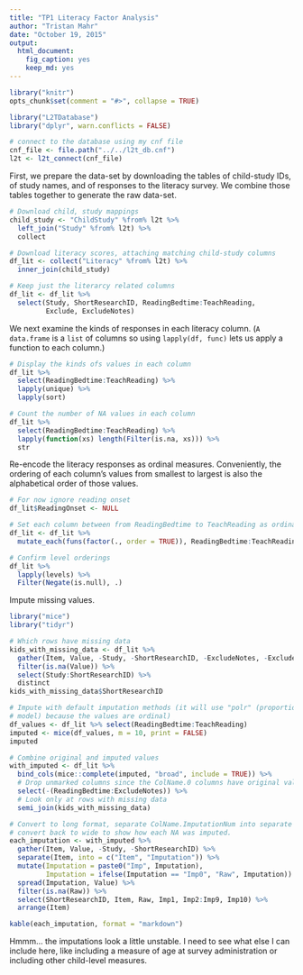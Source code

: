 ```yaml
---
title: "TP1 Literacy Factor Analysis"
author: "Tristan Mahr"
date: "October 19, 2015"
output: 
  html_document: 
    fig_caption: yes
    keep_md: yes
---
```


```r
library("knitr")
opts_chunk$set(comment = "#>", collapse = TRUE)

library("L2TDatabase")
library("dplyr", warn.conflicts = FALSE)

# connect to the database using my cnf file
cnf_file <- file.path("../../l2t_db.cnf")
l2t <- l2t_connect(cnf_file)
```

First, we prepare the data-set by downloading the tables of child-study IDs, of 
study names, and of responses to the literacy survey. We combine those tables
together to generate the raw data-set.

```r
# Download child, study mappings
child_study <- "ChildStudy" %from% l2t %>% 
  left_join("Study" %from% l2t) %>% 
  collect

# Download literacy scores, attaching matching child-study columns
df_lit <- collect("Literacy" %from% l2t) %>% 
  inner_join(child_study)

# Keep just the literarcy related columns
df_lit <- df_lit %>% 
  select(Study, ShortResearchID, ReadingBedtime:TeachReading, 
         Exclude, ExcludeNotes)
```

We next examine the kinds of responses in each literacy column. (`A data.frame` 
is a `list` of columns so using `lapply(df, func)` lets us apply a function to 
each column.)

```r
# Display the kinds ofs values in each column
df_lit %>% 
  select(ReadingBedtime:TeachReading) %>% 
  lapply(unique) %>% 
  lapply(sort)

# Count the number of NA values in each column
df_lit %>% 
  select(ReadingBedtime:TeachReading) %>% 
  lapply(function(xs) length(Filter(is.na, xs))) %>% 
  str
```

Re-encode the literacy responses as ordinal measures. Conveniently, the ordering
of each column's values from smallest to largest is also the alphabetical order
of those values.

```r
# For now ignore reading onset
df_lit$ReadingOnset <- NULL

# Set each column between from ReadingBedtime to TeachReading as ordinal
df_lit <- df_lit %>% 
  mutate_each(funs(factor(., order = TRUE)), ReadingBedtime:TeachReading)

# Confirm level orderings
df_lit %>% 
  lapply(levels) %>% 
  Filter(Negate(is.null), .)
```

Impute missing values.

```r
library("mice")
library("tidyr")

# Which rows have missing data
kids_with_missing_data <- df_lit %>% 
  gather(Item, Value, -Study, -ShortResearchID, -ExcludeNotes, -Exclude) %>% 
  filter(is.na(Value)) %>% 
  select(Study:ShortResearchID) %>% 
  distinct
kids_with_missing_data$ShortResearchID

# Impute with default imputation methods (it will use "polr" (proportion odds
# model) because the values are ordinal)
df_values <- df_lit %>% select(ReadingBedtime:TeachReading)
imputed <- mice(df_values, m = 10, print = FALSE)
imputed

# Combine original and imputed values
with_imputed <- df_lit %>% 
  bind_cols(mice::complete(imputed, "broad", include = TRUE)) %>% 
  # Drop unmarked columns since the ColName.0 columns have original values
  select(-(ReadingBedtime:ExcludeNotes)) %>%
  # Look only at rows with missing data
  semi_join(kids_with_missing_data) 

# Convert to long format, separate ColName.ImputationNum into separate columns,
# convert back to wide to show how each NA was imputed.
each_imputation <- with_imputed %>% 
  gather(Item, Value, -Study, -ShortResearchID) %>% 
  separate(Item, into = c("Item", "Imputation")) %>% 
  mutate(Imputation = paste0("Imp", Imputation),
         Imputation = ifelse(Imputation == "Imp0", "Raw", Imputation)) %>% 
  spread(Imputation, Value) %>% 
  filter(is.na(Raw)) %>% 
  select(ShortResearchID, Item, Raw, Imp1, Imp2:Imp9, Imp10) %>% 
  arrange(Item)

kable(each_imputation, format = "markdown")
```

Hmmm... the imputations look a little unstable. I need to see what else I can
include here, like including a measure of age at survey administration or
including other child-level measures.

